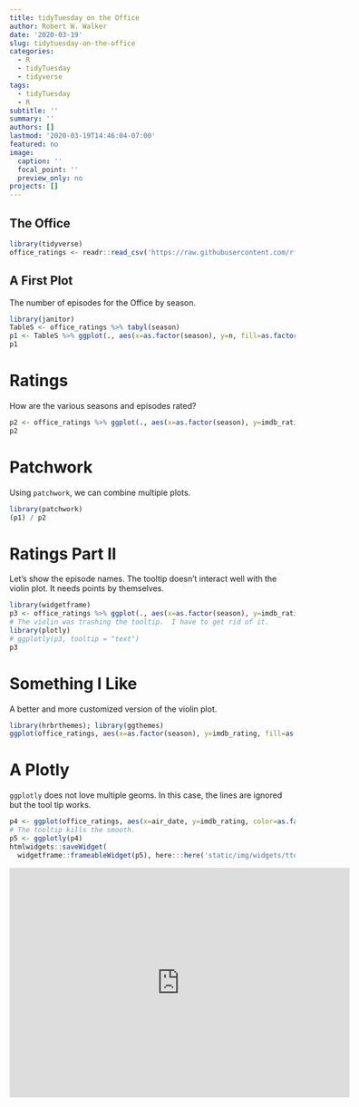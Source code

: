 ```yaml
---
title: tidyTuesday on the Office
author: Robert W. Walker
date: '2020-03-19'
slug: tidytuesday-on-the-office
categories:
  - R
  - tidyTuesday
  - tidyverse
tags:
  - tidyTuesday
  - R
subtitle: ''
summary: ''
authors: []
lastmod: '2020-03-19T14:46:04-07:00'
featured: no
image:
  caption: ''
  focal_point: ''
  preview_only: no
projects: []
---
```



## The Office



```r
library(tidyverse)
office_ratings <- readr::read_csv('https://raw.githubusercontent.com/rfordatascience/tidytuesday/master/data/2020/2020-03-17/office_ratings.csv')
```

## A First Plot

The number of episodes for the Office by season.

```r
library(janitor)
TableS <- office_ratings %>% tabyl(season)
p1 <- TableS %>% ggplot(., aes(x=as.factor(season), y=n, fill=as.factor(season))) + geom_col() + labs(x="Season", y="Episodes", title="The Office: Episodes") + guides(fill=FALSE)
p1
```

# Ratings

How are the various seasons and episodes rated?

```r
p2 <- office_ratings %>% ggplot(., aes(x=as.factor(season), y=imdb_rating, fill=as.factor(season), color=as.factor(season))) + geom_violin(alpha=0.3) + guides(fill=FALSE, color=FALSE) + labs(x="Season", y="IMDB Rating") + geom_point()
p2
```


# Patchwork

Using `patchwork`, we can combine multiple plots.

```r
library(patchwork)
(p1) / p2
```

# Ratings Part II

Let's show the episode names.  The tooltip doesn't interact well with the violin plot.  It needs points by themselves.

```r
library(widgetframe)
p3 <- office_ratings %>% ggplot(., aes(x=as.factor(season), y=imdb_rating, fill=as.factor(season), color=as.factor(season), text=title)) + geom_point()  + guides(fill=FALSE, color=FALSE) + labs(x="Season", y="IMDB Rating") 
# The violin was trashing the tooltip.  I have to get rid of it.
library(plotly)
# ggplotly(p3, tooltip = "text")
p3
```

# Something I Like

A better and more customized version of the violin plot.

```r
library(hrbrthemes); library(ggthemes)
ggplot(office_ratings, aes(x=as.factor(season), y=imdb_rating, fill=as.factor(season), color=as.factor(season))) + geom_violin(alpha=0.3) + guides(fill=FALSE, color=FALSE) + labs(x="Season", y="IMDB Rating", title="IMDB Ratings: The Office by Season", caption="a #tidyTuesday") + theme_economist_white() + scale_fill_ipsum() + scale_color_ipsum() + geom_jitter()
```

# A Plotly

`ggplotly` does not love multiple geoms.  In this case, the lines are ignored but the tool tip works.

```r
p4 <- ggplot(office_ratings, aes(x=air_date, y=imdb_rating, color=as.factor(season), text=title)) + geom_point() + geom_smooth() +  guides(color=FALSE) + labs(x="Date Aired", y="IMDB Rating")
# The tooltip kills the smooth.
p5 <- ggplotly(p4)
htmlwidgets::saveWidget(
  widgetframe::frameableWidget(p5), here:::here('static/img/widgets/ttop5map.html'))
```

<iframe width="600" height="405" src="https://rww.science/img/widgets/ttop5map.html" frameborder="0" allowfullscreen></iframe>

